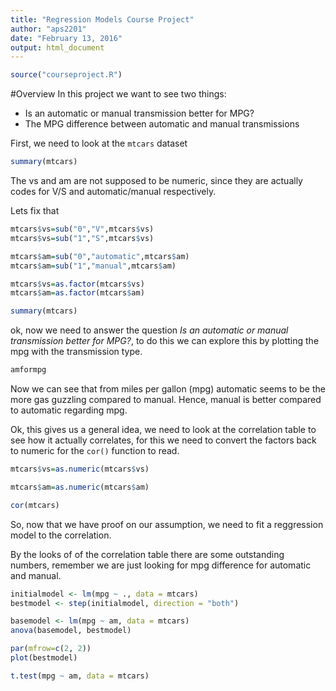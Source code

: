 ```yaml
---
title: "Regression Models Course Project"
author: "aps2201"
date: "February 13, 2016"
output: html_document
---
```


```r
source("courseproject.R")
```

#Overview
In this project we want to see two things:

* Is an automatic or manual transmission better for MPG?
* The MPG difference between automatic and manual transmissions

First, we need to look at the `mtcars` dataset

```r
summary(mtcars)
```

The vs and am are not supposed to be numeric, since they are actually codes for V/S and automatic/manual respectively.

Lets fix that

```r
mtcars$vs=sub("0","V",mtcars$vs)
mtcars$vs=sub("1","S",mtcars$vs)

mtcars$am=sub("0","automatic",mtcars$am)
mtcars$am=sub("1","manual",mtcars$am)

mtcars$vs=as.factor(mtcars$vs)
mtcars$am=as.factor(mtcars$am)
```

```r
summary(mtcars)
```

ok, now we need to answer the question *Is an automatic or manual transmission better for MPG?*, to do this we can explore this by plotting the mpg with the transmission type.

```r
amformpg
```

Now we can see that from miles per gallon (mpg) automatic seems to be the more gas guzzling compared to manual. Hence, manual is better compared to automatic regarding mpg.

Ok, this gives us a general idea, we need to look at the correlation table to see how it actually correlates, for this we need to convert the factors back to numeric for the `cor()` function to read.

```r

mtcars$vs=as.numeric(mtcars$vs)

mtcars$am=as.numeric(mtcars$am)

cor(mtcars)
```
So, now that we have proof on our assumption, we need to fit a reggression model to the correlation.

By the looks of of the correlation table there are some outstanding numbers, remember we are just looking for mpg difference for automatic and manual.

```r
initialmodel <- lm(mpg ~ ., data = mtcars)
bestmodel <- step(initialmodel, direction = "both")
```

```r
basemodel <- lm(mpg ~ am, data = mtcars)
anova(basemodel, bestmodel)
```

```r
par(mfrow=c(2, 2))
plot(bestmodel)
```

```r
t.test(mpg ~ am, data = mtcars)
```

